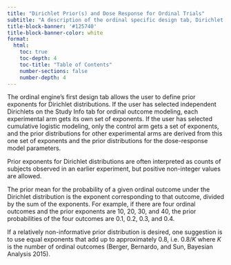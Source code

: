```yaml
---
title: "Dirichlet Prior(s) and Dose Response for Ordinal Trials"
subtitle: "A description of the ordinal specific design tab, Dirichlet Prior."
title-block-banner: '#125740'
title-block-banner-color: white
format:
  html:
    toc: true
    toc-depth: 4
    toc-title: "Table of Contents"
    number-sections: false
    number-depth: 4
---
```


The ordinal engine's first design tab allows the user to define prior exponents 
for Dirichlet distributions.  If the user has selected independent Dirichlets on
the Study Info tab for ordinal outcome modeling, each experimental arm gets its 
own set of exponents.  If the user has selected cumulative logistic modeling, 
only the control arm gets a set of exponents, and the prior distributions for 
other experimental arms are derived from this one set of exponents and the prior 
distributions for the dose-response model parameters.  

Prior exponents for Dirichlet distributions are often interpreted as counts of 
subjects observed in an earlier experiment, but positive non-integer values are 
allowed. 

The prior mean for the probability of a given ordinal outcome under the Dirichlet 
distribution is the exponent corresponding to that outcome, divided by the sum 
of the exponents.  For example, if there are four ordinal outcomes and the prior 
exponents are 10, 20, 30, and 40, the prior probabilities of the four outcomes 
are 0.1, 0.2, 0.3, and 0.4.  

If a relatively non-informative prior distribution is desired, one suggestion 
is to use equal exponents that add up to approximately 0.8, i.e. $0.8/K$ where $K$
is the number of ordinal outcomes (Berger, Bernardo, and Sun, Bayesian Analysis 2015).  